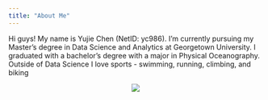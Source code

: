 ```yaml
---
title: "About Me"
---
```


Hi guys! My name is Yujie Chen (NetID: yc986). I'm currently pursuing my Master's degree in Data Science and Analytics at Georgetown University. I graduated with a bachelor's degree with a major in Physical Oceanography. Outside of Data Science I love sports - swimming, running, climbing, and biking

::: {style="text-align:center"}
![](IMG_6402.JPG)
:::
